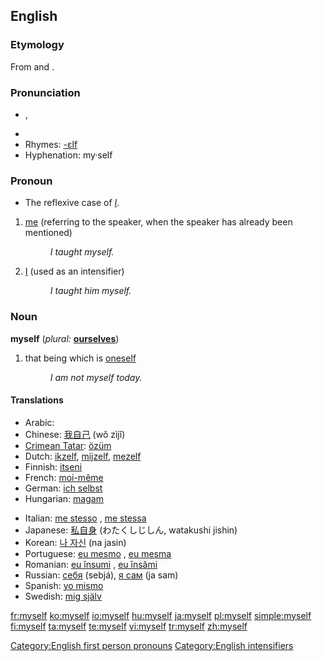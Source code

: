 ==English==

{{rank|certain|sent|keep|271|myself|morning|money|door}}

===Etymology===
From {{term|my}} and {{term|-self}}.

===Pronunciation===
{{English reflexive pronouns}}
* {{IPA|/maɪˈsɛɫf/}}, {{SAMPA|/maI"sElf/}}
*{{audio|en-us-myself.ogg|Audio (US)}}
* Rhymes: [[Rhymes:English:-ɛlf|-ɛlf]]
*Hyphenation: my&middot;self

===Pronoun===
{{en-pron}}
*The reflexive case of ''[[I]]''.

# [[me]] (referring to the speaker, when the speaker has already been mentioned)
#:''I taught myself.''
# [[I]] (used as an intensifier)
#:''I taught him myself.''

===Noun===
'''myself'''  (''plural:'' '''[[ourselves]]''')

# that being which is [[oneself]]
#:''I am not myself today.''

====Translations====
{{trans-top|that being which is oneself}}
*Arabic: {{Arab|[[نفسي]]}} {{IPAchar|(nafsī)}}
*Chinese: [[我自己]] (wǒ zìjǐ)
*[[Crimean Tatar]]: [[özüm]]
*Dutch: [[ikzelf]], [[mijzelf]], [[mezelf]]
*Finnish: [[itseni]]
*French: [[moi-même]]
*German: [[ich selbst]]
*Hungarian: [[magam]]
{{trans-mid}}
*Italian: [[me stesso]] {{m}}, [[me stessa]] {{f}}
*Japanese: [[私自身]] (わたくしじしん, watakushi jishin)
*Korean: [[나 자신]] (na jasin)
*Portuguese: [[eu mesmo]] {{m}}, [[eu mesma]] {{f}}
*Romanian: [[eu însumi]] {{m}}, [[eu însămi]] {{f}}
*Russian: [[себя]] (sebjá), [[сам|я сам]] (ja sam)
*Spanish: [[yo mismo]]
*Swedish: [[mig själv]]
{{trans-bottom}}

[[Category:English first person pronouns]]
[[Category:English intensifiers]]

[[fr:myself]]
[[ko:myself]]
[[io:myself]]
[[hu:myself]]
[[ja:myself]]
[[pl:myself]]
[[simple:myself]]
[[fi:myself]]
[[ta:myself]]
[[te:myself]]
[[vi:myself]]
[[tr:myself]]
[[zh:myself]]